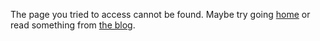 
<Helmet title="404 Page Not Found" />
<FourOhFour />

The page you tried to access cannot be found. Maybe try going [home](/) or read
something from [the blog](/blog).

